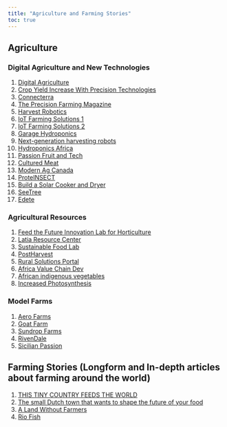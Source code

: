 ```yaml
---
title: "Agriculture and Farming Stories"
toc: true
---
```


## Agriculture

### Digital Agriculture and New Technologies

1)  [Digital Agriculture](https://www.usaid.gov/digitalag)
2)  [Crop Yield Increase With Precision Technologies](https://eos.com/blog/crop-yield-increase/)
3)  [Connecterra](https://www.connecterra.io/)
4)  [The Precision Farming Magazine](https://www.agleader.com/insights-magazine/)
5)  [Harvest Robotics](https://www.harvestcroorobotics.com/)
6)  [IoT Farming Solutions 1](https://upande.com/)
7)  [IoT Farming Solutions 2](https://arinifu.com/)
8)  [Garage Hydroponics](http://www.garagehydroponics.com/)
9)  [Next-generation harvesting robots](https://www.tevel-tech.com/)
10) [Hydroponics Africa](https://www.hydroponicsafrica.org/)
11) [Passion Fruit and Tech](https://blog.bluelab.com/scotts-place-pro-controller-case-study)
12) [Cultured Meat](https://rethinkpriorities.org/publications/cultured-meat-a-comparison-of-techno-economic-analyses)
13) [Modern Ag Canada](https://modernagriculture.ca/emagazine/)
14) [ProteINSECT](https://www.proteinsect.eu/)
15) [Build a Solar Cooker and Dryer](https://www.builditsolar.com/Projects/Cooking/cooking.htm)
16) [SeeTree](https://www.seetree.ai/)
17) [Edete](https://edetepta.com/)

### Agricultural Resources

1)  [Feed the Future Innovation Lab for Horticulture](https://horticulture.ucdavis.edu/)
2)  [Latia Resource Center](https://latiaresourcecenter.org/)
3)  [Sustainable Food Lab](https://sustainablefoodlab.org/)
4)  [PostHarvest](https://postharvest.ucdavis.edu/)
5)  [Rural Solutions Portal](https://ruralsolutionsportal.org/en/solutions)
6)  [Africa Value Chain Dev](https://avcdkenya.net/)
7)  [African indigenous vegetables](https://horticulture.ucdavis.edu/crop/african-indigenous-vegetables)
8)  [Increased Photosynthesis](https://ripe.illinois.edu/)

### Model Farms

1)  [Aero Farms](https://www.aerofarms.com/)
2)  [Goat Farm](https://redwoodhill.com/)
3)  [Sundrop Farms](https://www.sundropfarms.com/)
4)  [RivenDale](https://rivendalefarms.com/)
5)  [Sicilian Passion](https://sicilian-passion.com/)

## Farming Stories (Longform and In-depth articles about farming around the world)

1)  [THIS TINY COUNTRY FEEDS THE WORLD](https://www.nationalgeographic.com/magazine/article/holland-agriculture-sustainable-farming)
2)  [The small Dutch town that wants to shape the future of your food](https://www.theguardian.com/world/2020/mar/05/how-a-small-dutch-town-is-shaping-the-future-of-your-food-wageningen-netherlands)
3)  [A Land Without Farmers](https://www.thejakartapost.com/longform/2020/08/13/a-land-without-farmers-indonesias-agricultural-conundrum.html)
4)  [Rio Fish](https://medium.com/@groundbreakers/rio-fish-creating-economic-opportunities-through-aquaculture-da5bff23b6)
